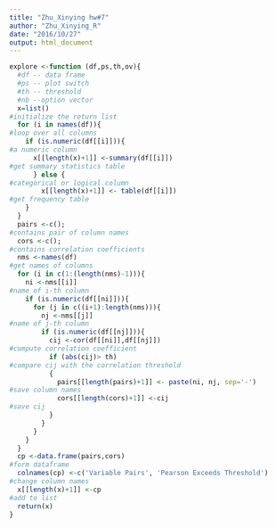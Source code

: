 ```yaml
---
title: "Zhu_Xinying hw#7"
author: "Zhu_Xinying_R"
date: "2016/10/27"
output: html_document
---
```

  
```r
explore <-function (df,ps,th,ov){
  #df -- data frame
  #ps -- plot switch
  #th -- threshold
  #nb --option vector
  x=list() 
#initialize the return list
  for (i in names(df)){
#loop over all columns
    if (is.numeric(df[[i]])){
#a numeric column
      x[[length(x)+1]] <-summary(df[[i]])
#get summary statistics table
      } else {
#categorical or logical column
        x[[length(x)+1]] <- table(df[[i]])
#get frequency table
    }
  }
  pairs <-c();
#contains pair of column names
  cors <-c();
#contains correlation coefficients
  nms <-names(df) 
#get names of columns
  for (i in c(1:(length(nms)-1))){
    ni <-nms[[i]]
#name of i-th column
    if (is.numeric(df[[ni]])){
      for (j in c((i+1):length(nms))){
        nj <-nms[[j]]
#name of j-th column
        if (is.numeric(df[[nj]])){
          cij <-cor(df[[ni]],df[[nj]])
#compute correlation coefficient
          if (abs(cij)> th)
#compare cij with the correlation threshold
          {
            pairs[[length(pairs)+1]] <- paste(ni, nj, sep='-')
#save column names
            cors[[length(cors)+1]] <-cij
#save cij
          }
        }
      }
    }
  }
  cp <-data.frame(pairs,cors)
#form dataframe
  colnames(cp) <-c('Variable Pairs', 'Pearson Exceeds Threshold')
#change column names
  x[[length(x)+1]] <-cp 
#add to list
  return(x)
}
```

